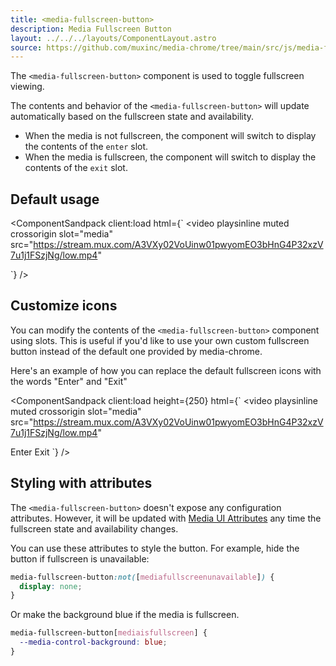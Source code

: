 ```yaml
---
title: <media-fullscreen-button>
description: Media Fullscreen Button
layout: ../../../layouts/ComponentLayout.astro
source: https://github.com/muxinc/media-chrome/tree/main/src/js/media-fullscreen-button.js
---
```



The `<media-fullscreen-button>` component is used to toggle fullscreen viewing.

The contents and behavior of the `<media-fullscreen-button>` will update automatically based on the fullscreen state and availability.
- When the media is not fullscreen, the component will switch to display the contents of the `enter` slot.
- When the media is fullscreen, the component will switch to display the contents of the `exit` slot.

## Default usage

<ComponentSandpack
  client:load
  html={`<media-controller defaultsubtitles>
  <video
    playsinline muted crossorigin
    slot="media"
    src="https://stream.mux.com/A3VXy02VoUinw01pwyomEO3bHnG4P32xzV7u1j1FSzjNg/low.mp4"
  ></video>
  <media-fullscreen-button></media-fullscreen-button>
</media-controller>`}
/>

## Customize icons

You can modify the contents of the `<media-fullscreen-button>` component using slots.
This is useful if you'd like to use your own custom fullscreen button instead of the default one provided by media-chrome.

Here's an example of how you can replace the default fullscreen icons with the words "Enter" and "Exit"

<ComponentSandpack
  client:load
  height={250}
  html={`<media-controller defaultsubtitles>
  <video
    playsinline muted crossorigin
    slot="media"
    src="https://stream.mux.com/A3VXy02VoUinw01pwyomEO3bHnG4P32xzV7u1j1FSzjNg/low.mp4"
  ></video>
  <media-fullscreen-button>
    <span slot="enter">Enter</span>
    <span slot="exit">Exit</span>
  </media-fullscreen-button>
</media-controller>`}
/>

## Styling with attributes

The `<media-fullscreen-button>` doesn't expose any configuration attributes.
However, it will be updated with [Media UI Attributes](#media-ui-attributes) any time the fullscreen state and availability changes.

You can use these attributes to style the button. For example, hide the button if fullscreen is unavailable:

```css
media-fullscreen-button:not([mediafullscreenunavailable]) {
  display: none;
}
```
Or make the background blue if the media is fullscreen.
```css
media-fullscreen-button[mediaisfullscreen] {
  --media-control-background: blue;
}
```
